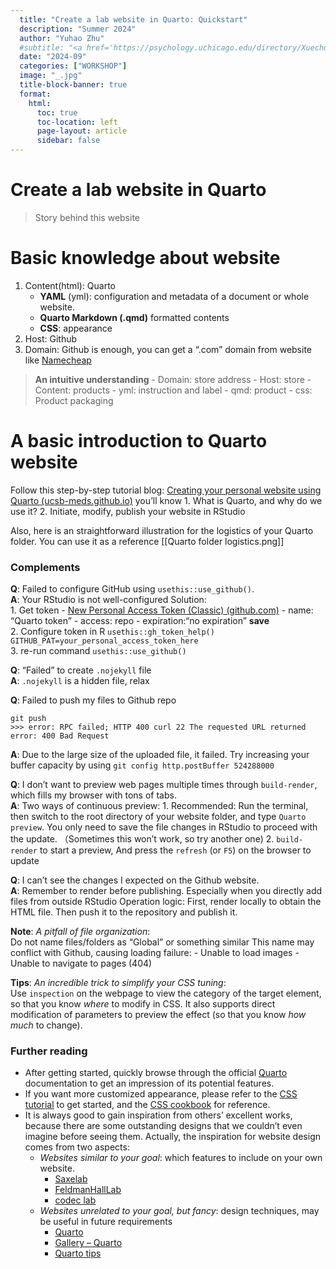 ```yaml
---
  title: "Create a lab website in Quarto: Quickstart"
  description: "Summer 2024"
  author: "Yuhao Zhu"
  #subtitle: "<a href='https://psychology.uchicago.edu/directory/Xuechunzi-Bai' style='color:#be7874;'> Course link </a>"
  date: "2024-09"
  categories: ["WORKSHOP"]
  image: "_.jpg"
  title-block-banner: true  
  format:
    html:
      toc: true
      toc-location: left
      page-layout: article
      sidebar: false
---
```


# Create a lab website in Quarto

> Story behind this website

# Basic knowledge about website

1.  Content(html): Quarto
    -   **YAML** (yml): configuration and metadata of a document or whole website.
    -   **Quarto Markdown (.qmd)** formatted contents
    -   **CSS**: appearance
2.  Host: Github
3.  Domain: Github is enough, you can get a ".com" domain from website like [Namecheap](https://www.namecheap.com/)

> **An intuitive understanding** - Domain: store address - Host: store - Content: products - yml: instruction and label - qmd: product - css: Product packaging

# A basic introduction to Quarto website

Follow this step-by-step tutorial blog: [Creating your personal website using Quarto (ucsb-meds.github.io)](https://ucsb-meds.github.io/creating-quarto-websites/) you'll know 1. What is Quarto, and why do we use it? 2. Initiate, modify, publish your website in RStudio

Also, here is an straightforward illustration for the logistics of your Quarto folder. You can use it as a reference \[\[Quarto folder logistics.png\]\]

### Complements

**Q**: Failed to configure GitHub using `usethis::use_github()`. \
**A**: Your RStudio is not well-configured Solution: \
 1. Get token - [New Personal Access Token (Classic) (github.com)](https://github.com/settings/tokens/new) - name: "Quarto token" - access: repo  - expiration:"no expiration" **save** \
2. Configure token in R `usethis::gh_token_help()` `GITHUB_PAT=your_personal_access_token_here` \
3. re-run command `usethis::use_github()`

**Q**: "Failed" to create `.nojekyll` file \
**A**: `.nojekyll` is a hidden file, relax

**Q**: Failed to push my files to Github repo

``` {style="background-color:#E6E6E6;"}
git push
>>> error: RPC failed; HTTP 400 curl 22 The requested URL returned error: 400 Bad Request
```

**A**: Due to the large size of the uploaded file, it failed. Try increasing your buffer capacity by using `git config http.postBuffer 524288000`

**Q**: I don't want to preview web pages multiple times through `build-render`, which fills my browser with tons of tabs. \
**A**: Two ways of continuous preview: 1. Recommended: Run the terminal, then switch to the root directory of your website folder, and type `Quarto preview`. You only need to save the file changes in RStudio to proceed with the update. （Sometimes this won't work, so try another one) 2. `build-render` to start a preview, And press the `refresh` (or `F5`) on the browser to update

**Q**: I can't see the changes I expected on the Github website. \
**A**: Remember to render before publishing. Especially when you directly add files from outside RStudio Operation logic: First, render locally to obtain the HTML file. Then push it to the repository and publish it.

**Note**: *A pitfall of file organization*: \
Do not name files/folders as "Global" or something similar This name may conflict with Github, causing loading failure: - Unable to load images - Unable to navigate to pages (404)

**Tips**: *An incredible trick to simplify your CSS tuning*: \
Use `inspection` on the webpage to view the category of the target element, so that you know *where* to modify in CSS. It also supports direct modification of parameters to preview the effect (so that you know *how much* to change).

### Further reading

-   After getting started, quickly browse through the official [Quarto](https://quarto.org/docs/websites/) documentation to get an impression of its potential features.
-   If you want more customized appearance, please refer to the [CSS tutorial](https://ucsb-meds.github.io/customizing-quarto-websites/#/title-slide) to get started, and the [CSS cookbook](https://www.w3schools.com/css/default.asp) for reference.
-   It is always good to gain inspiration from others' excellent works, because there are some outstanding designs that we couldn't even imagine before seeing them. Actually, the inspiration for website design comes from two aspects:
    -   *Websites similar to your goal*: which features to include on your own website.
        -   [Saxelab](https://saxelab.mit.edu/)
        -   [FeldmanHallLab](https://www.feldmanhalllab.com/)
        -   [codec lab](https://codec-lab.github.io/)
    -   *Websites unrelated to your goal, but fancy*: design techniques, may be useful in future requirements
        -   [Quarto](https://quarto.org/docs/websites/)
        -   [Gallery – Quarto](https://quarto.org/docs/gallery/)
        -   [Quarto tips](https://mine-cetinkaya-rundel.github.io/quarto-tip-a-day/#listing-listing-page=2)
